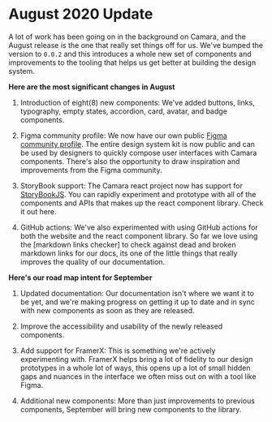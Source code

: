 
<Meta title='Changelog/August 2020 Update' />

# August 2020 Update

A lot of work has been going on in the background on Camara, and the August release is the one that really set things off for us. We've bumped the version to `0.0.2` and this introduces a whole new set of components and improvements to the tooling that helps us get better at building the design system.

**Here are the most significant changes in August**

1. Introduction of eight(8) new components: We've added buttons, links, typography, empty states, accordion, card, avatar, and badge components.

2. Figma community profile: We now have our own public [Figma community profile](https://figma.com/@camara). The entire design system kit is now public and can be used by designers to quickly compose user interfaces with Camara components. There's also the opportunity to draw inspiration and improvements from the Figma community.

3. StoryBook support: The Camara react project now has support for [StoryBookJS](https://storybook.js.org/). You can rapidly experiment and prototype with all of the components and APIs that makes up the react component library. Check it out here.

4. GitHub actions: We've also experimented with using GitHub actions for both the website and the react component library. So far we love using the [markdown links checker] to check against dead and broken markdown links for our docs, its one of the little things that really improves the quality of our documentation.

**Here's our road map intent for September**

1. Updated documentation: Our documentation isn't where we want it to be yet, and we're making progress on getting it up to date and in sync with new components as soon as they are released.

2. Improve the accessibility and usability of the newly released components.

3. Add support for FramerX: This is something we're actively experimenting with. FramerX helps bring a lot of fidelity to our design prototypes in a whole lot of ways, this opens up a lot of small hidden gaps and nuances in the interface we often miss out on with a tool like Figma.

4. Additional new components: More than just improvements to previous components, September will bring new components to the library.
